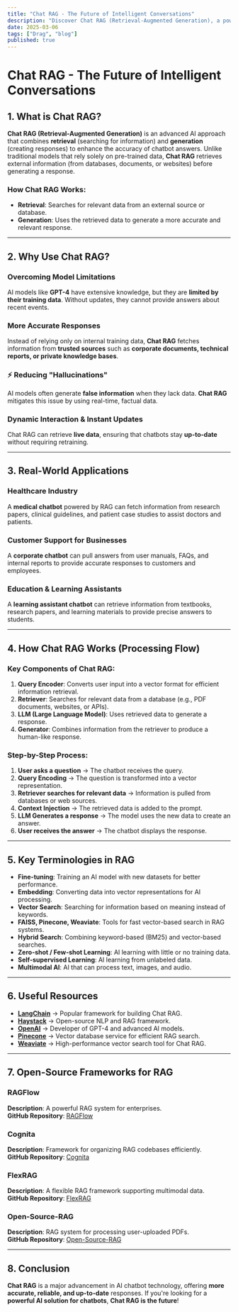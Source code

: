 ```yaml
---
title: "Chat RAG - The Future of Intelligent Conversations"
description: "Discover Chat RAG (Retrieval-Augmented Generation), a powerful AI method that combines retrieval and generation to enhance chatbot responses with real-time and accurate data."
date: 2025-03-06
tags: ["Drag", "blog"]
published: true
---
```


# Chat RAG - The Future of Intelligent Conversations

## 1. What is Chat RAG?

**Chat RAG (Retrieval-Augmented Generation)** is an advanced AI approach that combines **retrieval** (searching for information) and **generation** (creating responses) to enhance the accuracy of chatbot answers. Unlike traditional models that rely solely on pre-trained data, **Chat RAG** retrieves external information (from databases, documents, or websites) before generating a response.

### How Chat RAG Works:

- **Retrieval**: Searches for relevant data from an external source or database.
- **Generation**: Uses the retrieved data to generate a more accurate and relevant response.

---

## 2. Why Use Chat RAG?

### Overcoming Model Limitations

AI models like **GPT-4** have extensive knowledge, but they are **limited by their training data**. Without updates, they cannot provide answers about recent events.

### More Accurate Responses

Instead of relying only on internal training data, **Chat RAG** fetches information from **trusted sources** such as **corporate documents, technical reports, or private knowledge bases**.

### ⚡ Reducing "Hallucinations"

AI models often generate **false information** when they lack data. **Chat RAG** mitigates this issue by using real-time, factual data.

### Dynamic Interaction & Instant Updates

Chat RAG can retrieve **live data**, ensuring that chatbots stay **up-to-date** without requiring retraining.

---

## 3. Real-World Applications

### **Healthcare Industry**

A **medical chatbot** powered by RAG can fetch information from research papers, clinical guidelines, and patient case studies to assist doctors and patients.

### **Customer Support for Businesses**

A **corporate chatbot** can pull answers from user manuals, FAQs, and internal reports to provide accurate responses to customers and employees.

### **Education & Learning Assistants**

A **learning assistant chatbot** can retrieve information from textbooks, research papers, and learning materials to provide precise answers to students.

---

## 4. How Chat RAG Works (Processing Flow)

### Key Components of Chat RAG:

1. **Query Encoder**: Converts user input into a vector format for efficient information retrieval.
2. **Retriever**: Searches for relevant data from a database (e.g., PDF documents, websites, or APIs).
3. **LLM (Large Language Model)**: Uses retrieved data to generate a response.
4. **Generator**: Combines information from the retriever to produce a human-like response.

### Step-by-Step Process:

1. **User asks a question** → The chatbot receives the query.
2. **Query Encoding** → The question is transformed into a vector representation.
3. **Retriever searches for relevant data** → Information is pulled from databases or web sources.
4. **Context Injection** → The retrieved data is added to the prompt.
5. **LLM Generates a response** → The model uses the new data to create an answer.
6. **User receives the answer** → The chatbot displays the response.

---

## 5. Key Terminologies in RAG

- **Fine-tuning**: Training an AI model with new datasets for better performance.
- **Embedding**: Converting data into vector representations for AI processing.
- **Vector Search**: Searching for information based on meaning instead of keywords.
- **FAISS, Pinecone, Weaviate**: Tools for fast vector-based search in RAG systems.
- **Hybrid Search**: Combining keyword-based (BM25) and vector-based searches.
- **Zero-shot / Few-shot Learning**: AI learning with little or no training data.
- **Self-supervised Learning**: AI learning from unlabeled data.
- **Multimodal AI**: AI that can process text, images, and audio.

---

## 6. Useful Resources

- **[LangChain](https://www.langchain.com/)** → Popular framework for building Chat RAG.
- **[Haystack](https://haystack.deepset.ai/)** → Open-source NLP and RAG framework.
- **[OpenAI](https://openai.com/)** → Developer of GPT-4 and advanced AI models.
- **[Pinecone](https://www.pinecone.io/)** → Vector database service for efficient RAG search.
- **[Weaviate](https://weaviate.io/)** → High-performance vector search tool for Chat RAG.

---

## 7. Open-Source Frameworks for RAG

### **RAGFlow**

**Description**: A powerful RAG system for enterprises.  
**GitHub Repository**: [RAGFlow](https://github.com/example/ragflow)

### **Cognita**

**Description**: Framework for organizing RAG codebases efficiently.  
**GitHub Repository**: [Cognita](https://github.com/example/cognita)

### **FlexRAG**

**Description**: A flexible RAG framework supporting multimodal data.  
**GitHub Repository**: [FlexRAG](https://github.com/example/flexrag)

### **Open-Source-RAG**

**Description**: RAG system for processing user-uploaded PDFs.  
**GitHub Repository**: [Open-Source-RAG](https://github.com/example/open-source-rag)

---

## 8. Conclusion

**Chat RAG** is a major advancement in AI chatbot technology, offering **more accurate, reliable, and up-to-date** responses. If you're looking for a **powerful AI solution for chatbots**, **Chat RAG is the future**!
